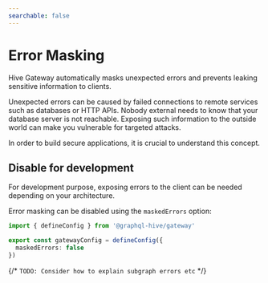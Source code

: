```yaml
---
searchable: false
---
```



# Error Masking

Hive Gateway automatically masks unexpected errors and prevents leaking sensitive information to
clients.

Unexpected errors can be caused by failed connections to remote services such as databases or HTTP
APIs. Nobody external needs to know that your database server is not reachable. Exposing such
information to the outside world can make you vulnerable for targeted attacks.

In order to build secure applications, it is crucial to understand this concept.

## Disable for development

For development purpose, exposing errors to the client can be needed depending on your architecture.

Error masking can be disabled using the `maskedErrors` option:

```ts filename="gateway.config.ts"
import { defineConfig } from '@graphql-hive/gateway'

export const gatewayConfig = defineConfig({
  maskedErrors: false
})
```

{/* `TODO: Consider how to explain subgraph errors etc` */}
